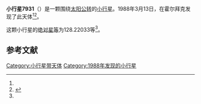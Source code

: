 {{Infobox planet
| bgcolour = #FFFFC0
| name = 7931 Kristianpedersen
| symbol = 
| image = 
| caption = 
| discovery = yes
| discovery_ref = 
| discoverer = {{link-en|保罗·詹森|Poul Jensen (astronomer)}}
| discovery_site = [[霍尔拜克|霍尔拜克]] 
| discovered = 1988年3月13日
| designations = yes
| mp_name = 
| named_after = 
| alt_names = 1988 EB1/ 1986 TH7
| mp_category = [[主带小行星|主带小行星]]
| orbit_ref = <ref name="a">[http://ssd.jpl.nasa.gov/sbdb.cgi?sstr=7931 7931 Kristianpedersen] {{Wayback|url=http://ssd.jpl.nasa.gov/sbdb.cgi?sstr=7931 |date=20201124030011 }}，小行星數據庫瀏覽器（JPL Small-Body Database Browser）－[[美国国家航空航天局|美国国家航空航天局]]喷气推进实验室</ref>
| epoch = 2456400.5 (2013年4月18日更新)
| aphelion = {{convert|2.7711703|AU|km|3|abbr=on|lk=out}}
| perihelion = {{convert|2.0898275|AU|km|3|abbr=on}}
| semimajor = {{convert|2.4304989|AU|km|3|abbr=on}}
| eccentricity = 0.1401652
| period = 1384.017436 [[日|日]]<br />3.79[[儒略年|儒略年]]
| avg_speed = 
| inclination = 3.08652
| asc_node = 55.03545
| mean_anomaly = 
| arg_peri = 128.22033
| satellites = 
| physical_characteristics = yes
| dimensions = 
| mass = 
| density = 
| surface_grav = 
| escape_velocity = 
| sidereal_day = 
| axial_tilt = 
| pole_ecliptic_lat = 
| pole_ecliptic_lon = 
| albedo = 
| temperatures= 
| temp_name1 = 
| mean_temp_1 = 
| max_temp_1 = 
| temp_name2 = 
| max_temp_2 = 
| spectral_type = 
| abs_magnitude = 128.22033
}}

'''小行星7931'''（{{lang-en|7931 Kristianpedersen}}）是一颗围绕[[太阳|太阳]][[公转|公转]]的[[小行星|小行星]]。1988年3月13日，{{link-en|保罗·詹森|Poul Jensen (astronomer)}}在霍尔拜克发现了此天体<ref name="a" /><ref>{{cite news|title=小行星列表|url=http://cfa-www.harvard.edu/iau/lists/NumberedMPs.txt|accessdate=2013-07-08|newspaper=哈佛大学|archive-date=2008-05-17|archive-url=https://web.archive.org/web/20080517010638/http://cfa-www.harvard.edu/iau/lists/NumberedMPs.txt|dead-url=no}}</ref>。

这颗小行星的[[绝对星等|绝对星等]]为128.22033等<ref name="a" />。

==参考文献==
{{reflist}}
{{Minor Planet Number|[[小行星7930|小行星7930]]|[[小行星7932|小行星7932]]}}

{{小天体}}

[[Category:小行星带天体|Category:小行星带天体]]
[[Category:1988年发现的小行星|Category:1988年发现的小行星]]

{{asteroid-stub}}